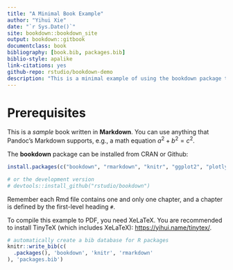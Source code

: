 ```yaml
--- 
title: "A Minimal Book Example"
author: "Yihui Xie"
date: "`r Sys.Date()`"
site: bookdown::bookdown_site
output: bookdown::gitbook
documentclass: book
bibliography: [book.bib, packages.bib]
biblio-style: apalike
link-citations: yes
github-repo: rstudio/bookdown-demo
description: "This is a minimal example of using the bookdown package to write a book. The output format for this example is bookdown::gitbook."
---
```


# Prerequisites

This is a _sample_ book written in **Markdown**. You can use anything that Pandoc's Markdown supports, e.g., a math equation $a^2 + b^2 = c^2$.

The **bookdown** package can be installed from CRAN or Github:

```r
install.packages(c("bookdown", "rmarkdown", "knitr", "ggplot2", "plotly", "lattice", "gridExtra", "cowplot", "patchwork", "ggpubr", "ggstatsplot", "PerformanceAnalytics", "Hmisc", "corrplot", "ggcorrplot", "diagram", "igraph", "ggraph", "kableExtra", "xtable", "flextable", "DT", "formattable", "dplyr", "tidyr", "data.table", "tibble", "forcats", "sf", "leaflet", "tmap", "maps", "mapview", "visNetwork", "networkD3", "sna", "Rgraphviz", "pagedown", "tinytex", "reticulate", "bslib", "thematic", "shiny", "quarto"))

# or the development version
# devtools::install_github("rstudio/bookdown")
```

Remember each Rmd file contains one and only one chapter, and a chapter is defined by the first-level heading `#`.

To compile this example to PDF, you need XeLaTeX. You are recommended to install TinyTeX (which includes XeLaTeX): <https://yihui.name/tinytex/>.

```r
# automatically create a bib database for R packages
knitr::write_bib(c(
  .packages(), 'bookdown', 'knitr', 'rmarkdown'
), 'packages.bib')
```
